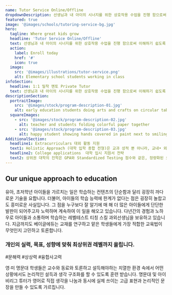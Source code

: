 ```yaml
---
name: Tutor Service Online/Offline
dropdownDescription: 선생님과 내 아이의 시너지를 위한 상호작용 수업을 진행 함으로써 이해하기 쉽도록 개념 설명 , 문제 풀이 및 질의 응답 방식을 통하여 수업을 진행 합니다. 
featured: true
image: '@images/schools/tutoring-service-bg.jpg'
hero:
  tagline: Where great kids grow
  headline: 'Tutor Service Online/Offline'
  text: 선생님과 내 아이의 시너지를 위한 상호작용 수업을 진행 함으로써 이해하기 쉽도록 개념 설명 , 문제 풀이 및 질의 응답 방식을 통하여 수업을 진행 합니다. 
  action:
    label: Enroll today
    href: '#'
    icon: true
  image:
    src: '@images/illustrations/tutor-service.png'
    alt: Elementary school students working in class
infoSection:
  headline: 1:1 밀착 멘토 Private Tutor 
  text: 선생님과 내 아이의 시너지를 위한 상호작용 수업을 진행 함으로써 이해하기 쉽도록 개념 설명 , 문제 풀이 및 질의 응답 방식을 통하여 수업을 진행 합니다. Training 을 통하여 계획하는 영어 공부 습관 및 터득을 하도록 합니다. 유아, 초저학년 아이들을 가르치는 일은 학습하는 컨텐츠의 단순함과 달리 굉장히 까다로운 기술을 요합니다. 더불어, 아이들의 학습 능력에 한계가 없다는 점은 굉장히 놀랍고도 흥미로운 사실입니다. 그 점을 누구보다 잘 알기에 매 해 더 많은 아이들에게 단단한 발판이 되어주고자 노력하며 계속하여 이 일을 해오고 있습니다. 다년간의 경험과 노하우로 아이들과 소통하며 학습하는 레벨테스트 티칭 스킬 과외선생님을 보유하고 있습니다. 지금까지도 베이글에듀는 교재를 연구하고 맡은 학생들에게 가장 적합한 교육법이 무엇인지 고민하고 토론합니다.
descriptionSection:
  portraitImage:
    src: '@images/stock/program-description-01.jpg'
    alt: early education students doing arts and crafts on circular table
  squareImages:
    - src: '@images/stock/program-description-02.jpg'
      alt: teacher and students folding colorful paper together
    - src: '@images/stock/program-description-03.jpg'
      alt: happy student showing hands covered in paint next to smiling teacher
AdditionalSection:
  headline1: Extracurriculars 대외 활동 지원
  text1: Holistic Approach (대학 입학 종합 전형)은 교과 성적 뿐 아니라, 교내• 외의 다양한 활동 실적이 중요하게 반 영되는 전형입니다. 대학에서는 학생들의 수상 경력, 리더쉽과 커뮤니케이션 능력을 보여주는 동아리활동, 다양 한 과외 및 사회 활동 경력 등을 통해 어떤 학생이 어떠한 분야에서 두각을 드러낼 수 있을지를 판단합니다. 베이글에듀이 멘토들은 학생의 관심과 흥미 그리고 잠재 력이 어떠한 학교 및 학과에 적합한지를 판단하고, 학생 이 교내•외 수상 실적, 자율 활동, 동아리 활동, 봉사활 동, 진로 활동, 독서 활동, 예체능 활동 등 다양한 활동에 집중할 수 있게끔 지원을 아끼지 않고 제공합니다.
  headline2: College applications  대학 입시 지원서 전략
  text2: 상위권 대학의 진학은 GPA와 Standardized Testing 점수와 같은, 정량화된 요소만으로 정해지는 것이 아닙니다. 각 멘토들은 맡은 학생의 장점과 강점을 Storytelling 형식으로 풀어나가 개별 학생들이 자신만의 Unique한 브랜드를 만들어갈 수 있도록 돕습니다. 늘 대학입시의 최신 트렌드를 파악하고 있는 멘토들은 학생들이 목표 대학에 진학하는 데 도움이 되도록 다양한 대학을 의 입시요강에 대해 지속적으로 연구, 분석, 업데이트를 진행하고 있습니다. 멘토들은 학생들이 복잡한 입시 요강을 스스로 알아봐야 하는 부담을 최소화시키고, 꼼꼼하고 세심한 맞춤서비스와 마찬가지로 입시의 시작부터 최종 학교 원서 제출 및 합격까지 학생과 함께하게 됩니다.
---
```


## Our unique approach to education

유아, 초저학년 아이들을 가르치는 일은 학습하는 컨텐츠의 단순함과 달리 굉장히 까다로운 기술을 요합니다.
더불어, 아이들의 학습 능력에 한계가 없다는 점은 굉장히 놀랍고도 흥미로운 사실입니다. 
그 점을 누구보다 잘 알기에 매 해 더 많은 아이들에게 단단한 발판이 되어주고자 노력하며 계속하여 이 일을 해오고 있습니다.
다년간의 경험과 노하우로 아이들과 소통하며 학습하는 레벨테스트 티칭 스킬 과외선생님을 보유하고 있습니다. 
지금까지도 베이글에듀는 교재를 연구하고 맡은 학생들에게 가장 적합한 교육법이 무엇인지 고민하고 토론합니다.


### 개인의 실력, 목표, 성향에 맞춰 최상위권 레벨까지 올립니다.

#문해력 #상상력 #융합사고력

영∙미 명문대 학생들은 교수와 동료와 토론하고 설득해야하는 치열한 환경 속에서 어떤
상황에서도 논리적인 설득과 생각 구조화를 할 수 있도록 훈련 받습니다.
명문대 및 아이비리그 튜터가 영어로 직접 생각을 나눔과 동시에 실제 쓰이는
고급 표현과 논리적인 문장을 만들 수 있도록 가르칩니다.

